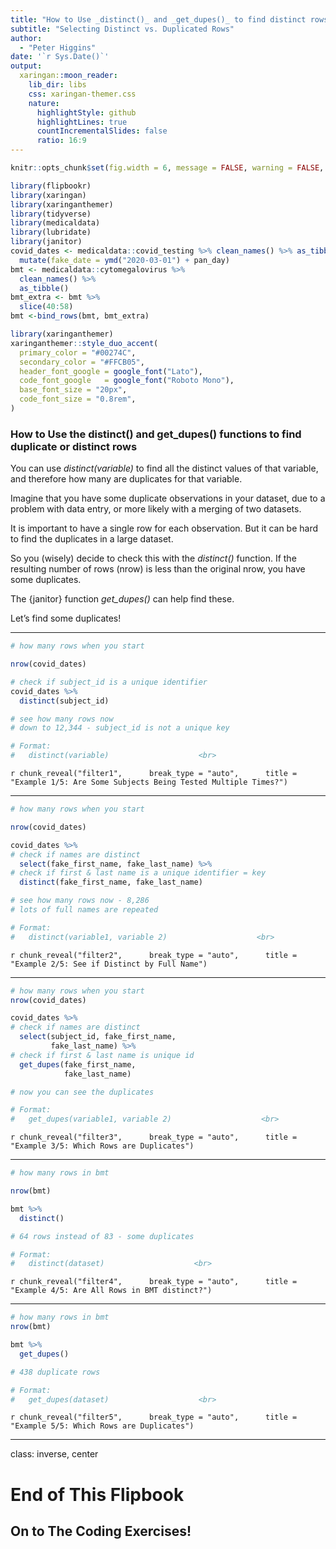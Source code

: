 ```yaml
---
title: "How to Use _distinct()_ and _get_dupes()_ to find distinct rows"
subtitle: "Selecting Distinct vs. Duplicated Rows"  
author: 
  - "Peter Higgins"
date: '`r Sys.Date()`'
output:
  xaringan::moon_reader:
    lib_dir: libs
    css: xaringan-themer.css
    nature:
      highlightStyle: github
      highlightLines: true
      countIncrementalSlides: false
      ratio: 16:9
---
```


```r
knitr::opts_chunk$set(fig.width = 6, message = FALSE, warning = FALSE, comment = "", cache = FALSE, fig.retina = 3)

library(flipbookr)
library(xaringan)
library(xaringanthemer)
library(tidyverse)
library(medicaldata)
library(lubridate)
library(janitor)
covid_dates <- medicaldata::covid_testing %>% clean_names() %>% as_tibble() %>% 
  mutate(fake_date = ymd("2020-03-01") + pan_day)
bmt <- medicaldata::cytomegalovirus %>% 
  clean_names() %>% 
  as_tibble()
bmt_extra <- bmt %>% 
  slice(40:58) 
bmt <-bind_rows(bmt, bmt_extra) 
```

```r
library(xaringanthemer)
xaringanthemer::style_duo_accent(
  primary_color = "#00274C",
  secondary_color = "#FFCB05",
  header_font_google = google_font("Lato"),
  code_font_google   = google_font("Roboto Mono"),
  base_font_size = "20px",
  code_font_size = "0.8rem",
)
```

### How to Use the distinct() and get_dupes() functions to find duplicate or distinct rows

You can  use _distinct(variable)_ to find all the distinct values of that variable, and therefore how many are duplicates for that variable.

Imagine that you have some duplicate observations in your dataset, due to a problem with data entry, or more likely with a merging of two datasets.

It is important to have a single row for each observation. But it can be hard to find the duplicates in a large dataset.

So you (wisely) decide to check this with the _distinct()_ function. If the resulting number of rows (nrow) is less than the original nrow, you have some duplicates.

The {janitor} function _get_dupes()_ can help find these.


Let's find some duplicates!


---

```r
# how many rows when you start

nrow(covid_dates) 

# check if subject_id is a unique identifier 
covid_dates %>% 
  distinct(subject_id)

# see how many rows now
# down to 12,344 - subject_id is not a unique key

# Format:
#   distinct(variable)                    <br>
```

`r chunk_reveal("filter1", 
    break_type = "auto", 
    title = "Example 1/5: Are Some Subjects Being Tested Multiple Times?")`

---

```r
# how many rows when you start

nrow(covid_dates) 

covid_dates %>% 
# check if names are distinct
  select(fake_first_name, fake_last_name) %>% 
# check if first & last name is a unique identifier = key
  distinct(fake_first_name, fake_last_name)

# see how many rows now - 8,286
# lots of full names are repeated

# Format:
#   distinct(variable1, variable 2)                    <br>
```

`r chunk_reveal("filter2", 
    break_type = "auto", 
    title = "Example 2/5: See if Distinct by Full Name")`


---

```r
# how many rows when you start
nrow(covid_dates) 

covid_dates %>% 
# check if names are distinct
  select(subject_id, fake_first_name, 
         fake_last_name) %>% 
# check if first & last name is unique id
  get_dupes(fake_first_name, 
            fake_last_name)

# now you can see the duplicates

# Format:
#   get_dupes(variable1, variable 2)                    <br>
```

`r chunk_reveal("filter3", 
    break_type = "auto", 
    title = "Example 3/5: Which Rows are Duplicates")`

---

```r
# how many rows in bmt

nrow(bmt) 

bmt %>% 
  distinct()

# 64 rows instead of 83 - some duplicates

# Format:
#   distinct(dataset)                    <br>
```

`r chunk_reveal("filter4", 
    break_type = "auto", 
    title = "Example 4/5: Are All Rows in BMT distinct?")`
    
---

```r
# how many rows in bmt
nrow(bmt) 

bmt %>% 
  get_dupes()

# 438 duplicate rows

# Format:
#   get_dupes(dataset)                    <br>
```

`r chunk_reveal("filter5", 
    break_type = "auto", 
    title = "Example 5/5: Which Rows are Duplicates")`
    
---
class: inverse, center

# End of This Flipbook

## On to The Coding Exercises!

